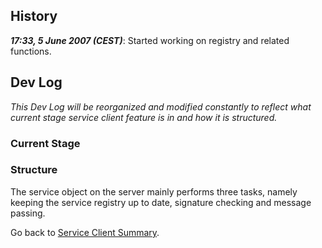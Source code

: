 ==History==

'''''17:33, 5 June 2007 (CEST)''''': Started working on registry and related functions.


==Dev Log==

''This Dev Log will be reorganized and modified constantly to reflect what current stage service client feature is in and how it is structured.''

===Current Stage===

===Structure===

The service object on the server mainly performs three tasks, namely keeping the service registry up to date, signature checking and message passing.


Go back to [[Summer of Code 2007/Service Clients|Service Client Summary]].